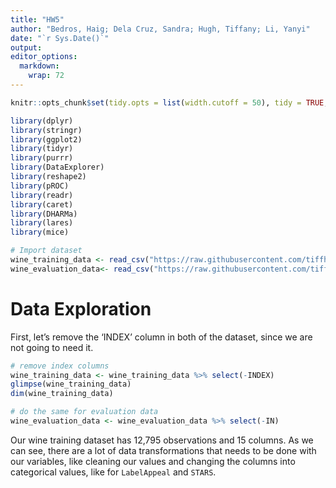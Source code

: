 ---
title: "HW5"
author: "Bedros, Haig; Dela Cruz, Sandra; Hugh, Tiffany; Li, Yanyi"
date: "`r Sys.Date()`"
output:
editor_options: 
  markdown: 
    wrap: 72
---
<style type="text/css">

h1.title {
  font-size: 26px;
  color: Black;
  text-align: center;
}
h4.author { 
  font-size: 18px;
  color: Black;
  text-align: center;
}
h4.date {
  font-size: 12px;
  color: Black;
  text-align: center;
}
</style>
```{r setup, include=FALSE}
knitr::opts_chunk$set(tidy.opts = list(width.cutoff = 50), tidy = TRUE, warning = FALSE)
```

```{r, include=FALSE}
library(dplyr)
library(stringr)
library(ggplot2)
library(tidyr)
library(purrr)
library(DataExplorer)
library(reshape2)
library(pROC)
library(readr)
library(caret)
library(DHARMa)
library(lares)
library(mice)
```

```{r, include=FALSE}
# Import dataset
wine_training_data <- read_csv("https://raw.githubusercontent.com/tiffhugh/DATA-621/refs/heads/main/Assignment%20%235/wine-training-data.csv")
wine_evaluation_data<- read_csv("https://raw.githubusercontent.com/tiffhugh/DATA-621/refs/heads/main/Assignment%20%235/wine-evaluation-data.csv")
```

# **Data Exploration**
First, let's remove the 'INDEX' column in both of the dataset, since we are not going to need it.
```{r, echo=FALSE}
# remove index columns
wine_training_data <- wine_training_data %>% select(-INDEX)
glimpse(wine_training_data)
dim(wine_training_data)

# do the same for evaluation data
wine_evaluation_data <- wine_evaluation_data %>% select(-IN)
```
Our wine training dataset has 12,795 observations and 15 columns. As we can see, there are a lot of data transformations that needs to be done with our variables, like cleaning our values and changing the columns into categorical values, like for `LabelAppeal` and `STARS`.


